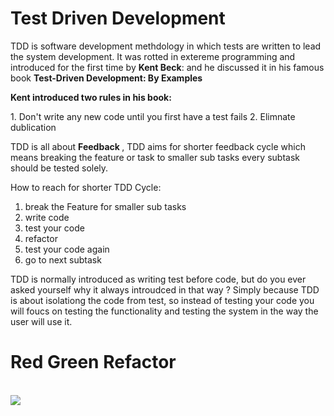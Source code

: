 
# Test Driven Development

TDD is software development methdology in which tests are written to lead the system development. 
It was rotted in extereme programming and introduced for the first time by
  <b>Kent Beck</b>: and he discussed it in his famous book <b> Test-Driven Development: By Examples</b>

<b>Kent introduced two rules in his book:</b>

<Callout type="green">
1. Don't write any new code until you first have a test fails
2. Elimnate dublication
</Callout>

TDD is all about <b> Feedback </b>, TDD aims for shorter feedback cycle which means breaking the feature or task to smaller sub tasks every subtask should be tested solely.

How to reach for shorter TDD Cycle:
1. break the Feature for smaller sub tasks
2. write code 
3. test your code 
4. refactor 
5. test your code again 
6. go to next subtask
 

TDD is normally introduced as writing test before code, but do you ever asked yourself why it always introudced in that way ? 
Simply because TDD is about isolationg the code from test, so instead of testing your code you will foucs on testing the functionality and testing the system in the way the user will use it.
# Red Green Refactor
<br/>
<img src="https://content.codecademy.com/programs/tdd-js/articles/red-green-refactor-tdd.png"/>